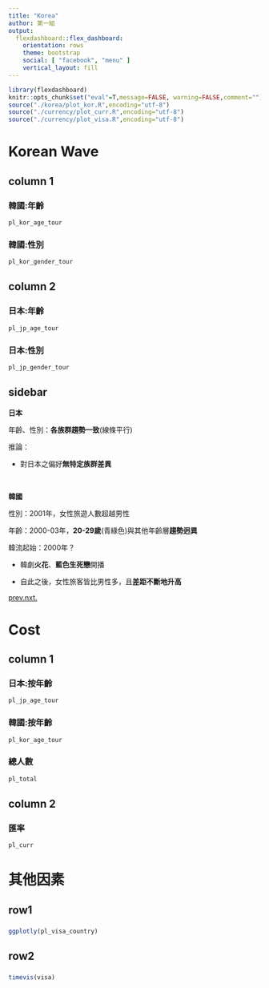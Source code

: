 ```yaml
---
title: "Korea"
author: 第一組
output: 
  flexdashboard::flex_dashboard:
    orientation: rows
    theme: bootstrap
    social: [ "facebook", "menu" ]
    vertical_layout: fill
---
```


```r
library(flexdashboard)
knitr::opts_chunk$set("eval"=T,message=FALSE, warning=FALSE,comment="") 
source("./korea/plot_kor.R",encoding="utf-8")
source("./currency/plot_curr.R",encoding="utf-8")
source("./currency/plot_visa.R",encoding="utf-8")
```

Korean Wave {data-navmenu="韓國" data-icon="fa-television" data-orientation=columns}
===========================================

column 1 {.tabset}
--------------------

### 韓國:年齡
```r
pl_kor_age_tour
```

### 韓國:性別
```r
pl_kor_gender_tour
```

column 2 {.tabset}
--------------------

### 日本:年齡
```r
pl_jp_age_tour
```

### 日本:性別
```r
pl_jp_gender_tour
```

sidebar {.sidebar data-width=240}
---------------------------

**日本**

年齡、性別：**各族群趨勢一致**(線條平行)

推論：
    
* 對日本之偏好**無特定族群差異**

<br>

**韓國**

性別：2001年，女性旅遊人數超越男性

年齡：2000-03年，**20-29歲**(青綠色)與其他年齡層**趨勢迥異**

韓流起始：2000年？

* 韓劇**火花**、**藍色生死戀**開播
    
* 自此之後，女性旅客皆比男性多，且**差距不斷地升高**
    

<div class="absolute">

<span class="left">[prev.](#dest-map)</span><span class="right">[nxt.](#page_2)</span>
</div>
    


Cost {data-navmenu="韓國" data-icon="fa-usd" data-orientation=columns}
===========================================

column 1 {.tabset data-width=450}
--------------------

### 日本:按年齡
```r
pl_jp_age_tour
```

### 韓國:按年齡
```r
pl_kor_age_tour
```

### 總人數
```r
pl_total
```

column 2 {.tabset data-width=550}
--------------------

### 匯率
```r
pl_curr
```



其他因素 {data-orientation=rows}
===========================================

row1 {data-height=680}
---------------------

###
```r
ggplotly(pl_visa_country)
```

row2 {data-height=320}
--------------------

###
```r
timevis(visa)
```


